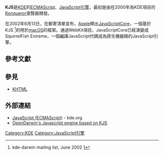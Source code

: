 {{noteTA|G1=IT}}
{{Infobox software
| name                 = KDE Frameworks
| title                = KJS
| logo                 = <!-- Image name is enough -->
| logo caption         = 
| logo size            = 
| logo alt             = 
| screenshot           = <!-- Image name is enough -->
| caption              = 
| screenshot size      = 
| screenshot alt       = 
| collapsible          = 
| author               = {{link-en|哈里·波頓|Harri Porten}}
| developer            = [[KDE|KDE]]
| released             = {{Start date and age|2000}}
| discontinued         = 
| frequently updated   = yes
| programming language = [[C++|C++]]
| operating system     = 
| genre                = [[JavaScript引擎|JavaScript引擎]]
| license              = 
| website              = [http://techbase.kde.org/Development/Languages/JavaScript JavaScript (ECMAScript)]
}}
'''KJS'''是[[KDE|KDE]]的[[ECMAScript|ECMAScript]]、[[JavaScript引擎|JavaScript引擎]]，最初是由{{link-en|哈里·波頓|Harri Porten}}在2000年為KDE項目的[[Konqueror|Konqueror]]瀏覽器開發。

在2002年6月13日，{{link-en|馬切伊·斯塔霍維亞克|Maciej Stachowiak}}在郵寄清單宣布，[[Apple_Computer|Apple]]釋出[[WebKit|JavaScriptCore]]，一個基於KJS <ref>kde-darwin mailing list, June 2002 [https://web.archive.org/web/20070310215550/http://www.opendarwin.org/pipermail/kde-darwin/2002-June/000034.html]</ref>的用於[[macOS|macOS]]的框架。通過WebKit項目，JavaScriptCore已經演變成SquirrelFish Extreme，一個編譯JavaScript代碼成為原生機器碼的JavaScript引擎。

== 參考文獻 ==
<references />

== 參見 ==
{{portal|Free software|Free Software Portal Logo.svg}}
* [[KHTML|KHTML]]

== 外部連結 ==
*[https://web.archive.org/web/20071221125415/http://developer.kde.org/language-bindings/js/ JavaScript (ECMAScript)] - kde.org
*[http://webkit.org/projects/javascript OpenDarwin's Javascript engine based on KJS] {{Wayback|url=http://webkit.org/projects/javascript |date=20150814004755 }}

{{KDE}}

[[Category:KDE|Category:KDE]]
[[Category:JavaScript引擎|Category:JavaScript引擎]]